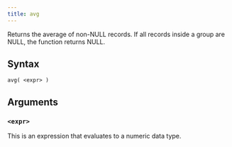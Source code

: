 ```yaml
---
title: avg
---
```


Returns the average of non-NULL records. If all records inside a group are NULL, the function returns NULL.

## Syntax

```scopeql
avg( <expr> )
```

## Arguments

### `<expr>`

This is an expression that evaluates to a numeric data type.
